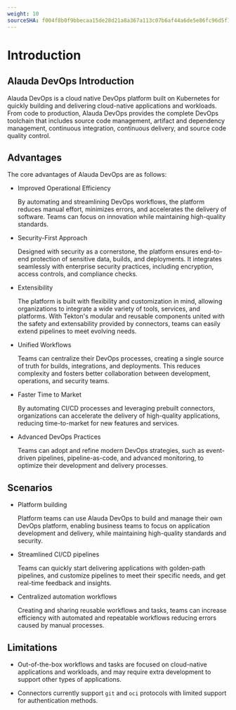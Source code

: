```yaml
---
weight: 10
sourceSHA: f004f8b0f9bbecaa15de28d21a8a367a113c07b6af44a6de5e86fc96d5f13741
---
```


# Introduction

## Alauda DevOps Introduction

Alauda DevOps is a cloud native DevOps platform built on Kubernetes for quickly building and delivering cloud-native applications and workloads. From code to production, Alauda DevOps provides the complete DevOps toolchain that includes source code management, artifact and dependency management, continuous integration, continuous delivery, and source code quality control.

## Advantages

The core advantages of Alauda DevOps are as follows:

- Improved Operational Efficiency

  By automating and streamlining DevOps workflows, the platform reduces manual effort, minimizes errors, and accelerates the delivery of software. Teams can focus on innovation while maintaining high-quality standards.

- Security-First Approach

  Designed with security as a cornerstone, the platform ensures end-to-end protection of sensitive data, builds, and deployments. It integrates seamlessly with enterprise security practices, including encryption, access controls, and compliance checks.

- Extensibility

  The platform is built with flexibility and customization in mind, allowing organizations to integrate a wide variety of tools, services, and platforms. With Tekton's modular and reusable components united with the safety and extensability provided by connectors, teams can easily extend pipelines to meet evolving needs.

- Unified Workflows

  Teams can centralize their DevOps processes, creating a single source of truth for builds, integrations, and deployments. This reduces complexity and fosters better collaboration between development, operations, and security teams.

- Faster Time to Market

  By automating CI/CD processes and leveraging prebuilt connectors, organizations can accelerate the delivery of high-quality applications, reducing time-to-market for new features and services.

- Advanced DevOps Practices

  Teams can adopt and refine modern DevOps strategies, such as event-driven pipelines, pipeline-as-code, and advanced monitoring, to optimize their development and delivery processes.


## Scenarios

- Platform building

  Platform teams can use Alauda DevOps to build and manage their own DevOps platform, enabling business teams to focus on application development and delivery, while maintaining high-quality standards and security.

- Streamlined CI/CD pipelines

  Teams can quickly start delivering applications with golden-path pipelines, and customize pipelines to meet their specific needs, and get real-time feedback and insights.

- Centralized automation workflows

  Creating and sharing reusable workflows and tasks, teams can increase efficiency with automated and repeatable workflows reducing errors caused by manual processes.


## Limitations

- Out-of-the-box workflows and tasks are focused on cloud-native applications and workloads, and may require extra development to support other types of applications.

- Connectors currently support `git`  and `oci` protocols with limited support for authentication methods.
